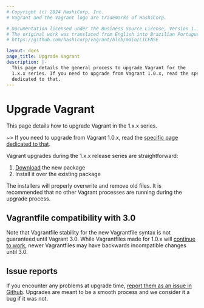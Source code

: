 ```yaml
---
# Copyright (c) 2024 HashiCorp, Inc.
# Vagrant and the Vagrant logo are trademarks of HashiCorp.

# Documentation licensed under the Business Source License, Version 1.1.
# The original work was translated from English into Brazilian Portuguese.
# https://github.com/hashicorp/vagrant/blob/main/LICENSE

layout: docs
page_title: Upgrade Vagrant
description: |-
  This page details the general process to upgrade Vagrant for the
  1.x.x series. If you need to upgrade from Vagrant 1.0.x, read the specific page
  dedicated to that.
---
```


# Upgrade Vagrant

This page details how to upgrade Vagrant in the 1.x.x series.

~> If you need to upgrade from Vagrant 1.0.x, read the
[specific page dedicated to that](/vagrant/docs/installation/upgrading-from-1-0).

Vagrant upgrades during the 1.x.x release series are straightforward:

1. [Download](/vagrant/downloads) the new package
2. Install it over the existing package

The installers will properly overwrite and remove old files. It is recommended
that no other Vagrant processes are running during the upgrade process.

## Vagrantfile compatibility with 3.0

Note that Vagrantfile stability for the new Vagrantfile syntax is not
guaranteed until Vagrant 3.0. While Vagrantfiles made for 1.0.x will
[continue to work](/vagrant/docs/installation/backwards-compatibility),
newer Vagrantfiles may have backwards incompatible changes until 3.0.

## Issue reports

If you encounter any problems at upgrade time, [report them as an issue in Github](https://github.com/hashicorp/vagrant/issues). Upgrades are meant to be a smooth process and we consider it a bug if it was not.
